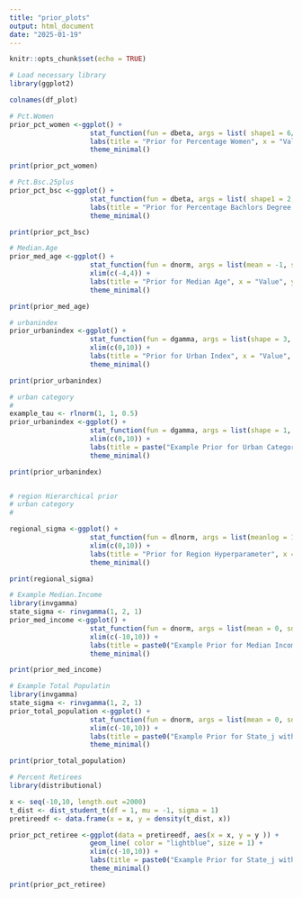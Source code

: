 ```yaml
---
title: "prior_plots"
output: html_document
date: "2025-01-19"
---
```


```r
knitr::opts_chunk$set(echo = TRUE)
```


```r
# Load necessary library
library(ggplot2)
```

```r
colnames(df_plot)
```


```r
# Pct.Women
prior_pct_women <-ggplot() +
                    stat_function(fun = dbeta, args = list( shape1 = 6/7, shape2 = 2), color = "lightblue", size = 1) +
                    labs(title = "Prior for Percentage Women", x = "Value", y = "Density") +
                    theme_minimal()

print(prior_pct_women)
```



```r
# Pct.Bsc.25plus
prior_pct_bsc <-ggplot() +
                    stat_function(fun = dbeta, args = list( shape1 = 2, shape2 = 10), color = "lightblue", size = 1) +
                    labs(title = "Prior for Percentage Bachlors Degree ", x = "Value", y = "Density") +
                    theme_minimal()

print(prior_pct_bsc)
```



```r
# Median.Age
prior_med_age <-ggplot() +
                    stat_function(fun = dnorm, args = list(mean = -1, sd = 1), color = "lightblue", size = 1) +
                    xlim(c(-4,4)) +
                    labs(title = "Prior for Median Age", x = "Value", y = "Density") +
                    theme_minimal()

print(prior_med_age)
```

```r
# urbanindex
prior_urbanindex <-ggplot() +
                    stat_function(fun = dgamma, args = list(shape = 3, rate = 1), color = "lightblue", size = 1) +
                    xlim(c(0,10)) +
                    labs(title = "Prior for Urban Index", x = "Value", y = "Density")+
                    theme_minimal()

print(prior_urbanindex)
```



```r
# urban category 
# 
example_tau <- rlnorm(1, 1, 0.5)
prior_urbanindex <-ggplot() +
                    stat_function(fun = dgamma, args = list(shape = 1, rate = example_tau ), color = "lightblue", size = 1) +
                    xlim(c(0,10)) +
                    labs(title = paste("Example Prior for Urban Category with rate =", round(example_tau, 3)), x = "Value", y = "Density")+
                    theme_minimal()

print(prior_urbanindex)



```


```r
# region Hierarchical prior 
# urban category 
# 

regional_sigma <-ggplot() +
                    stat_function(fun = dlnorm, args = list(meanlog = 1, sdlog=0.5 ), color = "lightblue", size = 1) +
                    xlim(c(0,10)) +
                    labs(title = "Prior for Region Hyperparameter", x = "Value", y = "Density") +
                    theme_minimal()

print(regional_sigma)


```

```r
# Example Median.Income 
library(invgamma)
state_sigma <- rinvgamma(1, 2, 1)
prior_med_income <-ggplot() +
                    stat_function(fun = dnorm, args = list(mean = 0, sd = state_sigma), color = "lightblue", size = 1) +
                    xlim(c(-10,10)) +
                    labs(title = paste0("Example Prior for Median Income with sigma = ", round(state_sigma, 3)), x = "Value", y = "Density") +
                    theme_minimal()

print(prior_med_income)
```


```r
# Example Total Populatin 
library(invgamma)
state_sigma <- rinvgamma(1, 2, 1)
prior_total_population <-ggplot() +
                    stat_function(fun = dnorm, args = list(mean = 0, sd = state_sigma), color = "lightblue", size = 1) +
                    xlim(c(-10,10)) +
                    labs(title = paste0("Example Prior for State_j with sigma = ", round(state_sigma, 3)), x = "Value", y = "Density") +
                    theme_minimal()

print(prior_total_population)
```

```r
# Percent Retirees 
library(distributional)

x <- seq(-10,10, length.out =2000)
t_dist <- dist_student_t(df = 1, mu = -1, sigma = 1)
pretireedf <- data.frame(x = x, y = density(t_dist, x))

prior_pct_retiree <-ggplot(data = pretireedf, aes(x = x, y = y )) +
                    geom_line( color = "lightblue", size = 1) +
                    xlim(c(-10,10)) +
                    labs(title = paste0("Example Prior for State_j with sigma = ", round(state_sigma, 3)), x = "Value", y = "Density") +
                    theme_minimal()

print(prior_pct_retiree)
```

